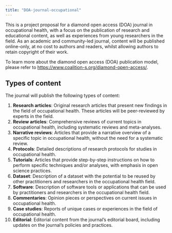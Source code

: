 ```yaml
---
title: "DOA-journal-occupational"
---
```


This is a project proposal for a diamond open access (DOA) journal in occupational health, with a focus on the publication of research and educational content, as well as experiences from young researchers in the field. As an academic and community-led journal, content will be published online-only, at no cost to authors and readers, whilst allowing authors to retain copyright of their work.

To learn more about the diamond open access (DOA) publication model, please refer to <https://www.coalition-s.org/diamond-open-access/>.

## 

## Types of content

The journal will publish the following types of content:

1. **Research articles**: Original research articles that present new findings in the field of occupational health. These articles will be peer-reviewed by experts in the field.
2. **Review articles**: Comprehensive reviews of current topics in occupational health, including systematic reviews and meta-analyses.
3. **Narrative reviews**: Articles that provide a narrative overview of a specific topic in occupational health, without the need for a systematic review.
4. **Protocols**: Detailed descriptions of research protocols for studies in occupational health.
5. **Tutorials**: Articles that provide step-by-step instructions on how to perform specific techniques and/or analyses, with emphasis in open science practices.
6. **Dataset**: Description of a dataset with the potential to be reused by other practitioners and researchers in the occupational health field.
7. **Software**: Description of software tools or applications that can be used by practitioners and researchers in the occupational health field.
8. **Commentaries**: Opinion pieces or perspectives on current issues in occupational health.
9. **Case studies**: Reports of unique cases or experiences in the field of occupational health.
10. **Editorial**: Editorial content from the journal's editorial board, including updates on the journal's policies and practices.

